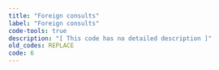 ```yaml
---
title: "Foreign consults"
label: "Foreign consults"
code-tools: true
description: "[ This code has no detailed description ]"
old_codes: REPLACE
code: 6
---
```

